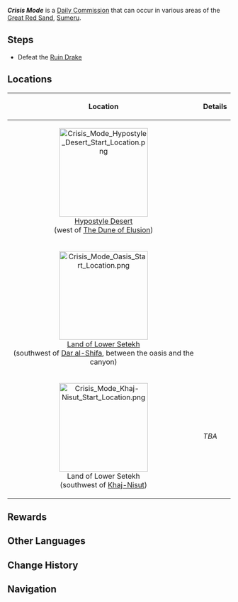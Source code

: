 {{Stub|Missing enemy lineup for Khaj-Nisut variant}}
{{See also|Emergency}}
{{Quest Infobox
|type          = Commission
|image         = Commission Crisis Mode.png
|summary       = <!--editor provided summary-->
|startLocation = [[Hypostyle Desert]], [[Sumeru]]
|startLocation2= [[Land of Lower Setekh]], Sumeru
|region        = Sumeru
|requirement   = <!--Any quest that needs to be completed first-->
|other         = AR-Dependent Rewards
|characters    = 
|npc           = <!--If the commission is an NPC commission-->
}}
'''''Crisis Mode''''' is a [[Daily Commission]] that can occur in various areas of the [[Great Red Sand]], [[Sumeru]].
==Steps==
{{Quest Description|A particularly powerful Ruin Drake has been sighted out in the wild, threatening the safety of the surrounding areas. Destroy it and eliminate this threat.}}
* Defeat the [[Ruin Drake]]
<!--
==Gameplay Notes==
 Any notes that will help complete the quest
* Note 1
Any screenshots or videos that can help complete the quest go into the gallery
<gallery>
</gallery>
 -->
==Locations==
{| class="wikitable"
!Location||Details
|-
|<center>[[File:Crisis Mode Hypostyle Desert Start Location.png|200px]]<br />[[Hypostyle Desert]]<br />(west of [[The Dune of Elusion]])</center>||
{{Enemy List|Ruin Drake: Earthguard*1}}
|-
|<center>[[File:Crisis Mode Oasis Start Location.png|200px]]<br />[[Land of Lower Setekh]]<br />(southwest of [[Dar al-Shifa]], between the oasis and the canyon)</center>||
{{Enemy List|Ruin Drake: Earthguard*1}}
|-
|<center>[[File:Crisis Mode Khaj-Nisut Start Location.png|200px]]<br />Land of Lower Setekh<br />(southwest of [[Khaj-Nisut]])</center>||
''TBA''
|}

==Rewards==
{{Commission Rewards|full}}
<!--
==Dialogue==
{{Dialogue start}}
{{Dialogue end}}
-->
==Other Languages==
{{Other Languages
|default_hidden = 1
|en      = Crisis Mode
|zhs     = 临危受命
|zhs_rm  = Línwēi Shòumìng
|zht     = 臨危受命
|zht_rm  = Línwéi Shòumìng
|ja      = 緊急受命
|ja_rm   = Kinkyuu Jumei
|ko      = 위난 속의 임무
|ko_rm   = Winan Sok-ui Immu
|es      = Emergencia
|fr      = Situation critique
|ru      = Чрезвычайная ситуация
|th      = เหตุฉุกเฉิน
|th_rm   = 
|vi      = Nhận Lệnh Khi Nguy Cấp
|de      = Retter in der Not
|id      = Situasi Darurat
|pt      = Em Tempos de Perigo
|tr      = Kriz Anı
|it      = Modalità di crisi
}}

==Change History==
{{Change History|3.1}}

==Navigation==
{{Commission Navbox}}